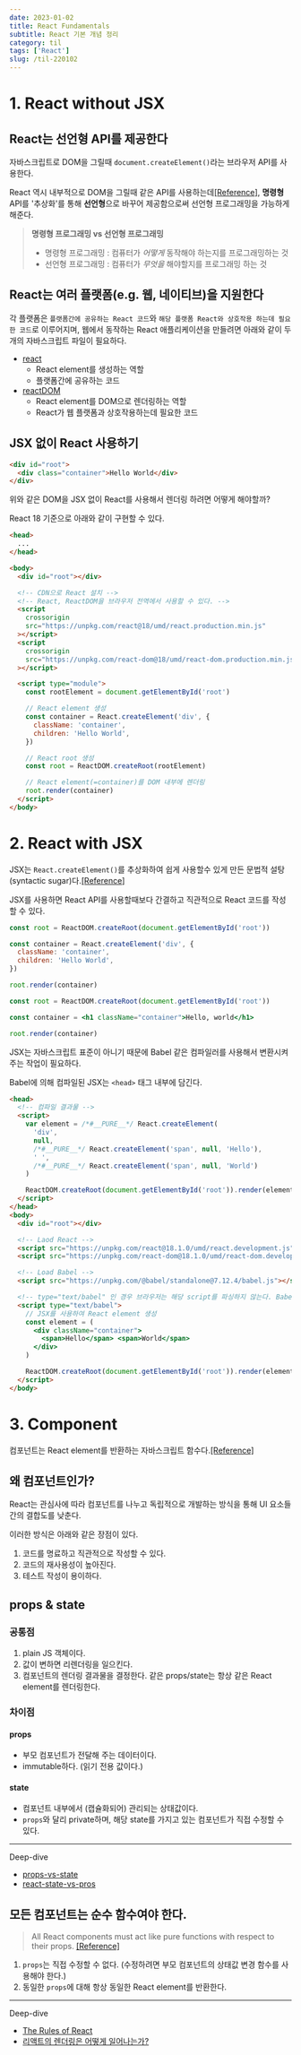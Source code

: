 ```yaml
---
date: 2023-01-02
title: React Fundamentals
subtitle: React 기본 개념 정리
category: til
tags: ['React']
slug: /til-220102
---
```


# 1. React without JSX

## React는 선언형 API를 제공한다

자바스크립트로 DOM을 그릴때 `document.createElement()`라는 브라우저 API를 사용한다.

React 역시 내부적으로 DOM을 그릴때 같은 API를 사용하는데[[Reference]](https://github.com/facebook/react/blob/48907797294340b6d5d8fecfbcf97edf0691888d/packages/react-dom/src/client/ReactDOMComponent.js#L416), **명령형** API를 '추상화'를 통해 **선언형**으로 바꾸어 제공함으로써 선언형 프로그래밍을 가능하게 해준다.

> **명령형 프로그래밍 vs 선언형 프로그래밍**
>
> - 명령형 프로그래밍 : 컴퓨터가 _어떻게_ 동작해야 하는지를 프로그래밍하는 것
> - 선언형 프로그래밍 : 컴퓨터가 _무엇을_ 해야할지를 프로그래밍 하는 것

## React는 여러 플랫폼(e.g. 웹, 네이티브)을 지원한다

각 플랫폼은 `플랫폼간에 공유하는 React 코드`와 `해당 플랫폼 React와 상호작용 하는데 필요한 코드`로 이루어지며, 웹에서 동작하는 React 애플리케이션을 만들려면 아래와 같이 두 개의 자바스크립트 파일이 필요하다.

- [react](https://www.npmjs.com/package/react)
  - React element를 생성하는 역할
  - 플랫폼간에 공유하는 코드
- [reactDOM](https://www.npmjs.com/package/react-dom)
  - React element를 DOM으로 렌더링하는 역할
  - React가 웹 플랫폼과 상호작용하는데 필요한 코드

## JSX 없이 React 사용하기

```html
<div id="root">
  <div class="container">Hello World</div>
</div>
```

위와 같은 DOM을 JSX 없이 React를 사용해서 렌더링 하려면 어떻게 해야할까?

React 18 기준으로 아래와 같이 구현할 수 있다.

```html
<head>
  ...
</head>

<body>
  <div id="root"></div>

  <!-- CDN으로 React 설치 -->
  <!-- React, ReactDOM을 브라우저 전역에서 사용할 수 있다. -->
  <script
    crossorigin
    src="https://unpkg.com/react@18/umd/react.production.min.js"
  ></script>
  <script
    crossorigin
    src="https://unpkg.com/react-dom@18/umd/react-dom.production.min.js"
  ></script>

  <script type="module">
    const rootElement = document.getElementById('root')

    // React element 생성
    const container = React.createElement('div', {
      className: 'container',
      children: 'Hello World',
    })

    // React root 생성
    const root = ReactDOM.createRoot(rootElement)

    // React element(=container)를 DOM 내부에 렌더링
    root.render(container)
  </script>
</body>
```

# 2. React with JSX

JSX는 `React.createElement()`를 추상화하여 쉽게 사용할수 있게 만든 문법적 설탕(syntactic sugar)다.[[Reference]](https://reactjs.org/docs/jsx-in-depth.html)

JSX를 사용하면 React API를 사용할때보다 간결하고 직관적으로 React 코드를 작성할 수 있다.

```jsx
const root = ReactDOM.createRoot(document.getElementById('root'))

const container = React.createElement('div', {
  className: 'container',
  children: 'Hello World',
})

root.render(container)
```

<Caption value="React API를 사용한 경우" />

```jsx
const root = ReactDOM.createRoot(document.getElementById('root'))

const container = <h1 className="container">Hello, world</h1>

root.render(container)
```

<Caption value="JSX를 사용한 경우" />

JSX는 자바스크립트 표준이 아니기 때문에 Babel 같은 컴파일러를 사용해서 변환시켜주는 작업이 필요하다.

Babel에 의해 컴파일된 JSX는 `<head>` 태그 내부에 담긴다.

```html
<head>
  <!-- 컴파일 결과물 -->
  <script>
    var element = /*#__PURE__*/ React.createElement(
      'div',
      null,
      /*#__PURE__*/ React.createElement('span', null, 'Hello'),
      ' ',
      /*#__PURE__*/ React.createElement('span', null, 'World')
    )

    ReactDOM.createRoot(document.getElementById('root')).render(element)
  </script>
</head>
<body>
  <div id="root"></div>

  <!-- Laod React -->
  <script src="https://unpkg.com/react@18.1.0/umd/react.development.js"></script>
  <script src="https://unpkg.com/react-dom@18.1.0/umd/react-dom.development.js"></script>

  <!-- Load Babel -->
  <script src="https://unpkg.com/@babel/standalone@7.12.4/babel.js"></script>

  <!-- type="text/babel" 인 경우 브라우저는 해당 script를 파싱하지 않는다. Babel이 읽고 컴파일한다. -->
  <script type="text/babel">
    // JSX를 사용하여 React element 생성
    const element = (
      <div className="container">
        <span>Hello</span> <span>World</span>
      </div>
    )

    ReactDOM.createRoot(document.getElementById('root')).render(element)
  </script>
</body>
```

# 3. Component

컴포넌트는 React element를 반환하는 자바스크립트 함수다.[[Reference]](https://reactjs.org/docs/components-and-props.html)

## 왜 컴포넌트인가?

React는 관심사에 따라 컴포넌트를 나누고 독립적으로 개발하는 방식을 통해 UI 요소들간의 결합도를 낮춘다.

이러한 방식은 아래와 같은 장점이 있다.

1. 코드를 명료하고 직관적으로 작성할 수 있다.
2. 코드의 재사용성이 높아진다.
3. 테스트 작성이 용이하다.

## props & state

### 공통점

1. plain JS 객체이다.
2. 값이 변하면 리렌더링을 일으킨다.
3. 컴포넌트의 렌더링 결과물을 결정한다. 같은 props/state는 항상 같은 React element를 렌더링한다.

### 차이점

#### props

- 부모 컴포넌트가 전달해 주는 데이터이다.
- immutable하다. (읽기 전용 값이다.)

#### state

- 컴포넌트 내부에서 (캡슐화되어) 관리되는 상태값이다.
- `props`와 달리 private하며, 해당 state를 가지고 있는 컴포넌트가 직접 수정할 수 있다.

---

Deep-dive

- [props-vs-state](https://github.com/uberVU/react-guide/blob/master/props-vs-state.md)
- [react-state-vs-pros](https://lucybain.com/blog/2016/react-state-vs-pros/)

## 모든 컴포넌트는 순수 함수여야 한다.

> All React components must act like pure functions with respect to their props. [[Reference]](https://reactjs.org/docs/components-and-props.html#props-are-read-only)

1. `props`는 직접 수정할 수 없다. (수정하려면 부모 컴포넌트의 상태값 변경 함수를 사용해야 한다.)
2. 동일한 `props`에 대해 항상 동일한 React element를 반환한다.

---

Deep-dive

- [The Rules of React](https://gist.github.com/sebmarkbage/75f0838967cd003cd7f9ab938eb1958f)
- [리액트의 렌더링은 어떻게 일어나는가?](https://yceffort.kr/2022/04/deep-dive-in-react-rendering)
